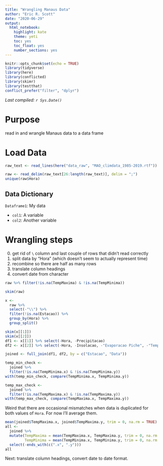 ```yaml
---
title: "Wrangling Manaus Data"
author: "Eric R. Scott"
date: "2020-06-29"
output: 
  html_notebook: 
    highlight: kate
    theme: yeti
    toc: yes
    toc_float: yes
    number_sections: yes
---
```


```r
knitr::opts_chunk$set(echo = TRUE)
library(tidyverse)
library(here)
library(conflicted)
library(skimr)
library(testthat)
conflict_prefer("filter", "dplyr")
```

*Last compiled: `r Sys.Date()`*

# Purpose

read in and wrangle Manaus data to a data frame

# Load Data

```r
raw_text <- read_lines(here("data_raw", "MAO_climdata_1985-2019.rtf"))

raw <- read_delim(raw_text[26:length(raw_text)], delim = ";")
unique(raw$Hora)
```

## Data Dictionary

`Dataframe1`: My data

- `col1`: A variable
- `col2`: Another variable

# Wrangling steps

0. get rid of `\` column and last couple of rows that didn't read correctly
1. split data by "Hora" (which doesn't seem to actually represent time)
2. recombine so there are half as many rows
3. translate column headings
3. convert date from character

```r
raw %>% filter(!is.na(TempMaxima) & !is.na(TempMinima))
```
```r
skim(raw)
```

```r
x <-
  raw %>% 
  select(-"\\") %>% 
  filter(!is.na(Estacao)) %>% 
  group_by(Hora) %>% 
  group_split()

skim(x[[1]])
skim(x[[2]])
df1 <- x[[1]] %>% select(-Hora, -Precipitacao)
df2 <- x[[2]] %>% select(-Hora, -Insolacao, -"Evaporacao Piche", -"Temp Comp Media", -"Umidade Relativa Media", -"Velocidade do Vento Media")

joined <- full_join(df1, df2, by = c("Estacao", "Data")) 

temp_min_check <- 
  joined %>% 
  filter(!is.na(TempMinima.x) & !is.na(TempMinima.y))
with(temp_min_check, compare(TempMinima.x, TempMinima.y))

temp_max_check <-
  joined %>% 
  filter(!is.na(TempMaxima.x) & !is.na(TempMaxima.y))
with(temp_max_check, compare(TempMaxima.x, TempMaxima.y))
```

Weird that there are occasional mismatches when data is duplicated for both values of `Hora`.  For now I'll average them.

```r
mean(joined$TempMaxima.x, joined$TempMaxima.y, trim = 0, na.rm = TRUE)
all <-
  joined %>% 
  mutate(TempMaxima = mean(TempMaxima.x, TempMaxima.y, trim = 0, na.rm = TRUE),
         TempMinima = mean(TempMinima.x, TempMinima.y, trim = 0, na.rm = TRUE)) %>% 
  select(-ends_with(c(".x", ".y")))
all
```

Next: translate column headings, convert date to date format.